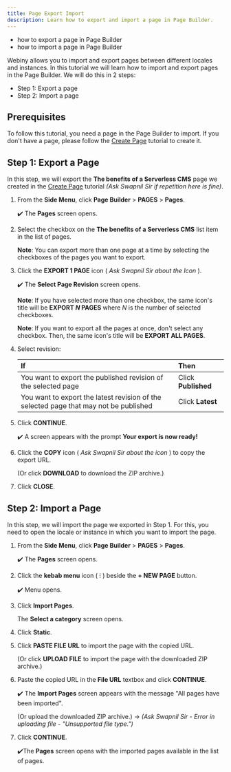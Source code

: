 ```yaml
---
title: Page Export Import
description: Learn how to export and import a page in Page Builder.
---
```



<Alert type="success" title="WHAT YOU'LL LEARN">

- how to export a page in Page Builder
- how to import a page in Page Builder

</Alert>

Webiny allows you to import and export pages between different locales and instances. In this tutorial we will learn how to import and export pages in the Page Builder. We will do this in 2 steps:

- Step 1: Export a page
- Step 2: Import a page


## Prerequisites

To follow this tutorial, you need a page in the Page Builder to import. If you don't have a page, please follow the [Create Page](../essentials/create-page) tutorial to create it.


## Step 1: Export a Page

In this step, we will export the **The benefits of a Serverless CMS** page we created in the [Create Page](../essentials/create-page) tutorial *(Ask Swapnil Sir if repetition here is fine)*.

1. From the **Side Menu**, click **Page Builder** > **PAGES** > **Pages**.

    ✔️ The **Pages** screen opens.

2. Select the checkbox on the **The benefits of a Serverless CMS** list item in the list of pages.

    **Note**: You can export more than one page at a time by selecting the checkboxes of the pages you want to export.

3. Click the **EXPORT 1 PAGE** icon ( *Ask Swapnil Sir about the Icon* ).

    ✔️ The **Select Page Revision** screen opens.

    **Note**: If you have selected more than one checkbox, the same icon's title will be **EXPORT *N* PAGES** where *N* is the number of selected checkboxes.

    **Note**: If you want to export all the pages at once, don't select any checkbox. Then, the same icon's title will be **EXPORT ALL PAGES**.

4. Select revision:

    | If                                                                                        | Then                 |
    | :---                                                                                      | :---                 |
    | You want to export the published revision of the selected page                            | Click **Published**  |
    | You want to export the latest revision of the selected page that may not be published     | Click **Latest**     |

5. Click **CONTINUE**.

    ✔️ A screen appears with the prompt **Your export is now ready!**

6. Click the **COPY** icon ( *Ask Swapnil Sir about the icon* ) to copy the export URL.

    (Or click **DOWNLOAD** to download the ZIP archive.)

7. Click **CLOSE**.


## Step 2: Import a Page

In this step, we will import the page we exported in Step 1. For this, you need to open the locale or instance in which you want to import the page.

1. From the **Side Menu**, click **Page Builder** > **PAGES** > **Pages**.

    ✔️ The **Pages** screen opens.

2. Click the **kebab menu** icon ( ⁝ ) beside the **+ NEW PAGE** button.

    ✔️ Menu opens.

3. Click **Import Pages**.

    The **Select a category** screen opens.

4. Click **Static**.

5. Click **PASTE FILE URL** to import the page with the copied URL.

    (Or click **UPLOAD FILE** to import the page with the downloaded ZIP archive.)

6. Paste the copied URL in the **File URL** textbox and click **CONTINUE**.

    ✔️ The **Import Pages** screen appears with the message "All pages have been imported".

    (Or upload the downloaded ZIP archive.) -> *(Ask Swapnil Sir - Error in uploading file - "Unsupported file type.")*

7. Click **CONTINUE**.

    ✔️The **Pages** screen opens with the imported pages available in the list of pages.
